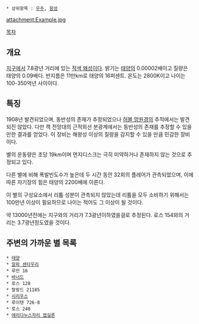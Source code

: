  * 상위항목 : [[우주]], [[항성]]

attachment:Example.jpg

[[목차]]

== 개요 ==
[[지구]]에서 7.8광년 거리에 있는 [[적색 왜성]]이다. 밝기는 [[태양]]의 0.00002배이고 질량은 태양의 0.09배다. 반지름은 11만km로 태양의 16퍼센트. 온도는 2800K이고 나이는 100-350억년 사이이다.

== 특징 ==
1908년 발견되었으며, 동반성의 존재가 추정되었으나 [[허블 망원경]]의 추적에서는 발견되진 않았다. 다만 캑 전망대의 근적외선 분광계에서는 동반성의 존재를 추정할 수 있을만한 결과를 얻었다. 이 장비는 해왕성 이상의 질량을 감지할 수 있을 만큼 민감한 장비이다.

별의 운동량은 초당 19km이며 먼지디스크는 극히 미약하거나 존재하지 않는 것으로 추정되고 있다. 

다른 별에 비해 폭발빈도수가 높은데 두 시간 동안 32회의 플레어가 관측되었으며, 이에 따른 자기장의 힘은 태양의 2200배에 이른다.

이 별의 구성요소에서 리튬 성분이 관측되지 않았는데 리튬을 모두 소비하기 위해서는 100만년 이상이 필요하므로 나이는 적어도 그 이상이 될 것이다.

약 13000년전에는 지구와의 거리가 7.3광년이하였을걸로 추정된다. 로스 154와의 거리는 3.7광년정도였을 것이다.

== 주변의 가까운 별 목록 ==
 * [[태양]]
 * [[알파 센타우리]]
 * 루만 16
 * [[바너드]]
 * 로스 128 
 * 랄랑드 21185 
 * [[시리우스]]
 * 루이텐 726-8 
 * 로스 248 
 * [[에리다누스자리 엡실론]]


